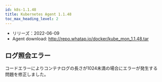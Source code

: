 ```yaml
---
id: k8s-1.1.48
title: Kubernetes Agent 1.1.48
toc_max_heading_level: 2
---
```



-   リリーズ：2022-06-09
-   Agent download: http://repo.whatap.io/docker/kube_mon_1.1.48.tar

## ログ照会エラー

コードエラーによりコンテナログの長さが1024未満の場合にエラーが発生する問題を修正しました。 
